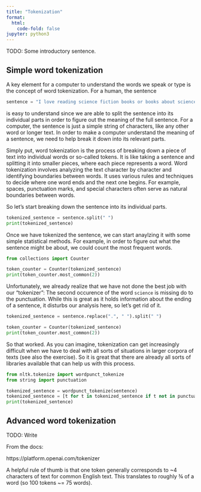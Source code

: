 ```yaml
---
title: "Tokenization"
format:
  html:
    code-fold: false
jupyter: python3
---
```


TODO: Some introductory sentence.

## Simple word tokenization
A key element for a computer to understand the words we speak or type is the concept of word tokenization. 
For a human, the sentence 

```python
sentence = "I love reading science fiction books or books about science."
```

is easy to understand since we are able to split the sentence into its individual parts in order to figure out the meaning of the full sentence.
For a computer, the sentence is just a simple string of characters, like any other word or longer text.
In order to make a computer understand the meaning of a sentence, we need to help break it down into its relevant parts.

Simply put, word tokenization is the process of breaking down a piece of text into individual words or so-called tokens. 
It is like taking a sentence and splitting it into smaller pieces, where each piece represents a word.
Word tokenization involves analyzing the text character by character and identifying boundaries between words. 
It uses various rules and techniques to decide where one word ends and the next one begins. 
For example, spaces, punctuation marks, and special characters often serve as natural boundaries between words.

So let's start breaking down the sentence into its individual parts.

```python
tokenized_sentence = sentence.split(" ")
print(tokenized_sentence)
```

Once we have tokenized the sentence, we can start anaylzing it with some simple statistical methods. 
For example, in order to figure out what the sentence might be about, we could count the most frequent words. 

```python

from collections import Counter

token_counter = Counter(tokenized_sentence)
print(token_counter.most_common(2))
```

Unfortunately, we already realize that we have not done the best job with our "tokenizer": The second occurence of the word `science` is missing do to the punctuation. 
While this is great as it holds information about the ending of a sentence, it disturbs our analysis here, so let's get rid of it. 

```python
tokenized_sentence = sentence.replace(".", " ").split(" ")

token_counter = Counter(tokenized_sentence)
print(token_counter.most_common(2))
```

So that worked.
As you can imagine, tokenization can get increasingly difficult when we have to deal with all sorts of situations in larger corpora of texts (see also the exercise). 
So it is great that there are already all sorts of libraries available that can help us with this process. 



```python
from nltk.tokenize import wordpunct_tokenize
from string import punctuation

tokenized_sentence = wordpunct_tokenize(sentence)
tokenized_sentence = [t for t in tokenized_sentence if t not in punctuation]
print(tokenized_sentence)
```


## Advanced word tokenization

TODO: Write


From the docs: 

https://platform.openai.com/tokenizer

A helpful rule of thumb is that one token generally corresponds to ~4 characters of text for common English text. This translates to roughly ¾ of a word (so 100 tokens ~= 75 words).
